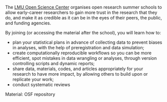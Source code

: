 The [LMU Open Science Center](https://www.osc.uni-muenchen.de/index.html) organises open research summer schools to allow early-career researchers to gain more trust in the research that they do, and make it as credible as it can be in the eyes of their peers, the public, and funding agencies.

By joining (or accessing the material after the school), you will learn how to:

-   plan your statistical plans in advance of collecting data to prevent biases in analyses, with the help of preregistration and data simulation;
-   create computationally reproducible workflows so you can be more efficient, spot mistakes in data wrangling or analyses, through version controlling scripts and dynamic reports;
-   share data, materials, codes, and articles appropriately for your research to have more impact, by allowing others to build upon or replicate your work;
-   conduct systematic reviews

Material: OSF repository
